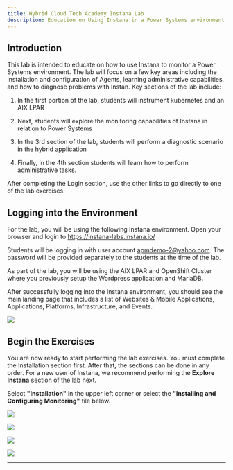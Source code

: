 ```yaml
--- 
title: Hybrid Cloud Tech Academy Instana Lab 
description: Education on Using Instana in a Power Systems environment
---
```


## Introduction

This lab is intended to educate on how to use Instana to monitor a Power Systems environment.   The lab will focus on a few key areas including the installation and configuration of Agents, learning administrative capabilities, and how to diagnose problems with Instan.  Key sections of the lab include: 

1) In the first portion of the lab, students will instrument kubernetes and an AIX LPAR

2) Next, students will explore the monitoring capabilities of Instana in relation to Power Systems

3) In the 3rd section of the lab, students will perform a diagnostic scenario in the hybrid application

4) Finally, in the 4th section students will learn how to perform administrative tasks.

After completing the Login section, use the other links to go directly to one of the lab exercises.


## Logging into the Environment

  For the lab, you will be using the following Instana environment.  Open your browser and login to https://instana-labs.instana.io/

  Students will be logging in with user account apmdemo-2@yahoo.com.   The password will be provided separately to the students at the time of the lab.

  As part of the lab, you will be using the AIX LPAR and OpenShift Cluster where you previously setup the Wordpress application and MariaDB.  

  After successfully logging into the Instana environment, you should see the main landing page that includes a list of Websites & Mobile Applications, Applications, Platforms, Infrastructure, and Events.

 ![](images/landingPage.png) 

## Begin the Exercises

You are now ready to start performing the lab exercises.  You must complete the Installation section first.  After that, the sections can be done in any order.  For a new user of Instana, we recommend performing the **Explore Instana** section of the lab next. 

Select **"Installation"** in the upper left corner or select the **"Installing and Configuring Monitoring"** tile below.


<Row>

<Column colLg={4} colMd={4} noGutterMdLeft>
<ArticleCard
    color="dark"
    subTitle="Installing and Configuring Monitoring"
    title="Install the Instana Monitoring Agent and Configure the Sensors"
    href="/tutorials/Install"
    actionIcon="arrowRight"
    >

![](images/dynamicGraph.png)

</ArticleCard>

</Column>

<Column colLg={4} colMd={4} noGutterMdLeft>
<ArticleCard
    color="dark"
    subTitle="Explorer Instana"
    title="Explore the Instana UI and Capabilities"
    href="/tutorials/Explore"
    actionIcon="arrowRight"
    >

![](images/InstanaTopology.png)

</ArticleCard>
</Column>

<Column colLg={4} colMd={4} noGutterMdLeft>
<ArticleCard
    color="dark"
    subTitle="Diagnose a Problem"
    title="Learn How Instana Can Help you Quickly Diagnose a Complex Problem"
    href="/tutorials/Diagnose"
    actionIcon="arrowRight"
    >

![](images/instanaEvents.png)

</ArticleCard>
</Column>

<Column colLg={4} colMd={4} noGutterMdLeft>
<ArticleCard
    color="dark"
    subTitle="Administer Instana"
    title="Learn How to Perform Administrative Tasks in Instana"
    href="/tutorials/Administration"
    actionIcon="arrowRight"
    >

![](images/infrastructure.png)

</ArticleCard>
</Column>
</Row>

***


